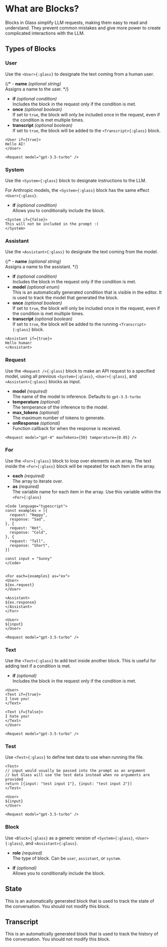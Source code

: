 # What are Blocks?

Blocks in Glass simplify LLM requests, making them easy to read and understand. They prevent common mistakes and give more power to create complicated interactions with the LLM.

## Types of Blocks

### User

Use the `<User>{:glass}` to designate the text coming from a human user.

{/* - **name** <i>(optional string)</i> <br/> Assigns a name to the user. */}

- **if** <i>(optional condition)</i> <br/> Includes the block in the request only if the condition is met.
- **once** <i>(optional boolean)</i> <br/> If set to `true`, the block will only be included once in the request, even if the condition is met multiple times.
- **transcript** <i>(optional boolean)</i> <br/> If set to `true`, the block will be added to the `<Transcript>{:glass}` block.

```glass
<User if={true}>
Hello AI!
</User>

<Request model="gpt-3.5-turbo" />
```

### System

Use the `<System>{:glass}` block to designate instructions to the LLM.

For Anthropic models, the `<System>{:glass}` block has the same effect `<User>{:glass}`.

- **if** <i>(optional condition)</i> <br/> Allows you to conditionally include the block.

```glass
<System if={false}>
This will not be included in the prompt :(
</System>
```

### Assistant

Use the `<Assistant>{:glass}` to designate the text coming from the model.

{/* - **name** <i>(optional string)</i> <br/> Assigns a name to the assistant. */}

- **if** <i>(optional condition)</i> <br/> Includes the block in the request only if the condition is met.
- **model** <i>(optional enum)</i> <br/> This is an automatically generated condition that is visible in the editor. It is used to track the model that generated the block.
- **once** <i>(optional boolean)</i> <br/> If set to `true`, the block will only be included once in the request, even if the condition is met multiple times.
- **transcript** <i>(optional boolean)</i> <br/> If set to `true`, the block will be added to the running `<Transcript>{:glass}` block.

```glass
<Assistant if={true}>
Hello human!
</Assistant>
```

### Request

Use the `<Request />{:glass}` block to make an API request to a specified model, using all previous `<System>{:glass}`, `<User>{:glass}`, and `<Assistant>{:glass}` blocks as input.

- **model** <i>(required)</i> <br/> The name of the model to inference. Defaults to `gpt-3.5-turbo`
- **temperature** <i>(optional)</i> <br/> The temperance of the inference to the model.
- **max_tokens** <i>(optional)</i> <br/> The maximum number of tokens to generate.
- **onResponse** <i>(optional)</i> <br/> Function callback for when the response is received.

```glass
<Request model="gpt-4" maxTokens={50} temperature={0.05} />
```

### For

Use the `<For>{:glass}` block to loop over elements in an array. The text inside the `<For>{:glass}` block will be repeated for each item in the array.

- **each** <i>(required)</i> <br/> The array to iterate over.
- **as** <i>(required)</i><br/> The variable name for each item in the array. Use this variable within the `<For>{:glass}`

```glass
<Code language="typescript">
const examples = [{
  request: "Happy",
  response: "Sad",
}, {
  request: "Hot",
  response: "Cold",
}, {
  request: "Tall",
  response: "Short",
}]

const input = "Sunny"
</Code>


<For each={examples} as="ex">
<User>
${ex.request}
</User>

<Assistant>
${ex.response}
</Assistant>
</For>

<User>
${input}
</User>

<Request model="gpt-3.5-turbo" />
```

### Text

Use the `<Text>{:glass}` to add text inside another block. This is useful for adding text if a condition is met.

- **if** <i>(optional)</i> <br/> Includes the block in the request only if the condition is met.

```glass
<User>
<Text if={true}>
I love you!
</Text>

<Text if={false}>
I hate you!
</Text>
</User>

<Request model="gpt-3.5-turbo" />
```

### Test

Use `<Test>{:glass}` to define test data to use when running the file.

```glass
<Test>
// input would usually be passed into the prompt as an argument
// but Glass will use the test data instead when no arguments are provided
return [{input: "test input 1"}, {input: "test input 2"}]
</Test>

<User>
${input}
</User>

<Request model="gpt-3.5-turbo" />
```

### Block

Use `<Block>{:glass}` as a generic version of `<System>{:glass}`, `<User>{:glass}`, and `<Assistant>{:glass}`.

- **role** <i>(required)</i> <br/> The type of block. Can be `user`, `assistant`, or `system`.

- **if** <i>(optional)</i> <br/> Allows you to conditionally include the block.

## State

This is an automatically generated block that is used to track the state of the conversation. You should not modify this block.

## Transcript

This is an automatically generated block that is used to track the history of the conversation. You should not modify this block.
